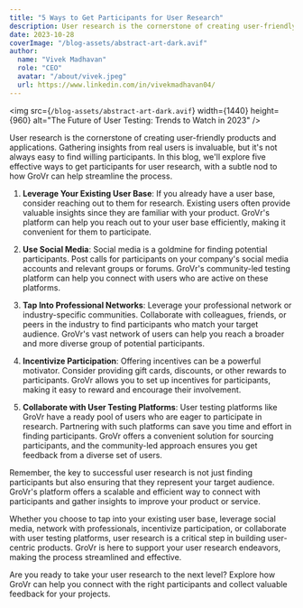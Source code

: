 ```yaml
---
title: "5 Ways to Get Participants for User Research"
description: User research is the cornerstone of creating user-friendly products and applications. Gathering insights from real users is invaluable, but it's not always easy to find willing participants. In this blog, we'll explore five effective ways to get participants for user research, with a subtle nod to how GroVr can help streamline the process.
date: 2023-10-28
coverImage: "/blog-assets/abstract-art-dark.avif"
author:
  name: "Vivek Madhavan"
  role: "CEO"
  avatar: "/about/vivek.jpeg"
  url: https://www.linkedin.com/in/vivekmadhavan04/
---
```


<img
  src={`/blog-assets/abstract-art-dark.avif`}
  width={1440}
  height={960}
  alt="The Future of User Testing: Trends to Watch in 2023"
/>

User research is the cornerstone of creating user-friendly products and applications. Gathering insights from real users is invaluable, but it's not always easy to find willing participants. In this blog, we'll explore five effective ways to get participants for user research, with a subtle nod to how GroVr can help streamline the process.

1. **Leverage Your Existing User Base**:
   If you already have a user base, consider reaching out to them for research. Existing users often provide valuable insights since they are familiar with your product. GroVr's platform can help you reach out to your user base efficiently, making it convenient for them to participate.

2. **Use Social Media**:
   Social media is a goldmine for finding potential participants. Post calls for participants on your company's social media accounts and relevant groups or forums. GroVr's community-led testing platform can help you connect with users who are active on these platforms.

3. **Tap Into Professional Networks**:
   Leverage your professional network or industry-specific communities. Collaborate with colleagues, friends, or peers in the industry to find participants who match your target audience. GroVr's vast network of users can help you reach a broader and more diverse group of potential participants.

4. **Incentivize Participation**:
   Offering incentives can be a powerful motivator. Consider providing gift cards, discounts, or other rewards to participants. GroVr allows you to set up incentives for participants, making it easy to reward and encourage their involvement.

5. **Collaborate with User Testing Platforms**:
   User testing platforms like GroVr have a ready pool of users who are eager to participate in research. Partnering with such platforms can save you time and effort in finding participants. GroVr offers a convenient solution for sourcing participants, and the community-led approach ensures you get feedback from a diverse set of users.

Remember, the key to successful user research is not just finding participants but also ensuring that they represent your target audience. GroVr's platform offers a scalable and efficient way to connect with participants and gather insights to improve your product or service.

Whether you choose to tap into your existing user base, leverage social media, network with professionals, incentivize participation, or collaborate with user testing platforms, user research is a critical step in building user-centric products. GroVr is here to support your user research endeavors, making the process streamlined and effective.

Are you ready to take your user research to the next level? Explore how GroVr can help you connect with the right participants and collect valuable feedback for your projects.
